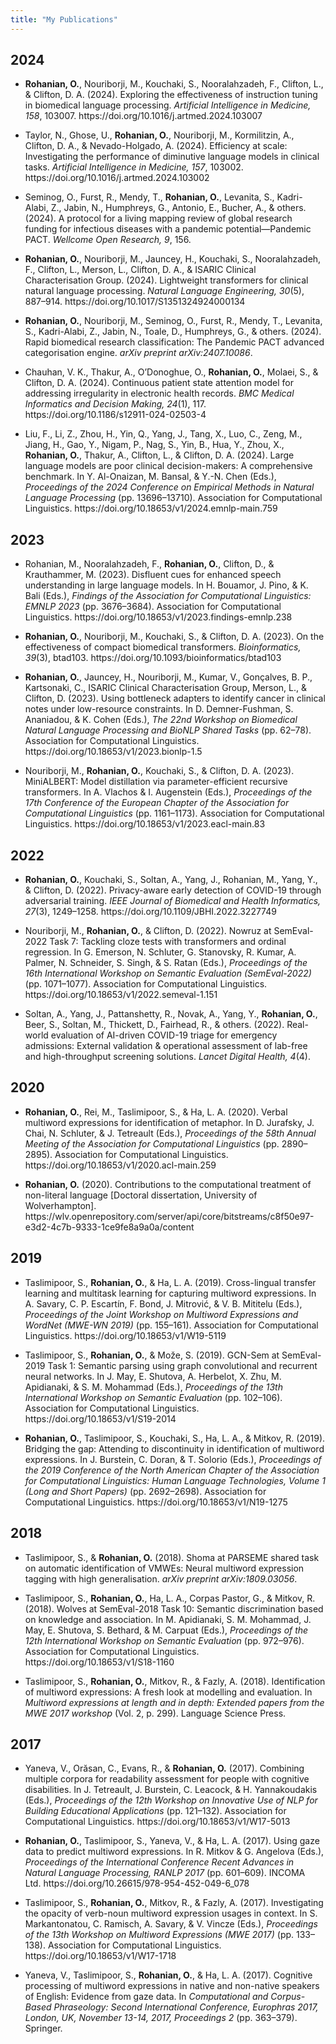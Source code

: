 ```yaml
---
title: "My Publications"
---
```


## 2024

- **Rohanian, O.**, Nouriborji, M., Kouchaki, S., Nooralahzadeh, F., Clifton, L., & Clifton, D. A. (2024). Exploring the effectiveness of instruction tuning in biomedical language processing. *Artificial Intelligence in Medicine, 158*, 103007. https://doi.org/10.1016/j.artmed.2024.103007

- Taylor, N., Ghose, U., **Rohanian, O.**, Nouriborji, M., Kormilitzin, A., Clifton, D. A., & Nevado-Holgado, A. (2024). Efficiency at scale: Investigating the performance of diminutive language models in clinical tasks. *Artificial Intelligence in Medicine, 157*, 103002. https://doi.org/10.1016/j.artmed.2024.103002

- Seminog, O., Furst, R., Mendy, T., **Rohanian, O.**, Levanita, S., Kadri-Alabi, Z., Jabin, N., Humphreys, G., Antonio, E., Bucher, A., & others. (2024). A protocol for a living mapping review of global research funding for infectious diseases with a pandemic potential—Pandemic PACT. *Wellcome Open Research, 9*, 156.

- **Rohanian, O.**, Nouriborji, M., Jauncey, H., Kouchaki, S., Nooralahzadeh, F., Clifton, L., Merson, L., Clifton, D. A., & ISARIC Clinical Characterisation Group. (2024). Lightweight transformers for clinical natural language processing. *Natural Language Engineering, 30*(5), 887–914. https://doi.org/10.1017/S1351324924000134

- **Rohanian, O.**, Nouriborji, M., Seminog, O., Furst, R., Mendy, T., Levanita, S., Kadri-Alabi, Z., Jabin, N., Toale, D., Humphreys, G., & others. (2024). Rapid biomedical research classification: The Pandemic PACT advanced categorisation engine. *arXiv preprint arXiv:2407.10086*.

- Chauhan, V. K., Thakur, A., O’Donoghue, O., **Rohanian, O.**, Molaei, S., & Clifton, D. A. (2024). Continuous patient state attention model for addressing irregularity in electronic health records. *BMC Medical Informatics and Decision Making, 24*(1), 117. https://doi.org/10.1186/s12911-024-02503-4

- Liu, F., Li, Z., Zhou, H., Yin, Q., Yang, J., Tang, X., Luo, C., Zeng, M., Jiang, H., Gao, Y., Nigam, P., Nag, S., Yin, B., Hua, Y., Zhou, X., **Rohanian, O.**, Thakur, A., Clifton, L., & Clifton, D. A. (2024). Large language models are poor clinical decision-makers: A comprehensive benchmark. In Y. Al-Onaizan, M. Bansal, & Y.-N. Chen (Eds.), *Proceedings of the 2024 Conference on Empirical Methods in Natural Language Processing* (pp. 13696–13710). Association for Computational Linguistics. https://doi.org/10.18653/v1/2024.emnlp-main.759

## 2023

- Rohanian, M., Nooralahzadeh, F., **Rohanian, O.**, Clifton, D., & Krauthammer, M. (2023). Disfluent cues for enhanced speech understanding in large language models. In H. Bouamor, J. Pino, & K. Bali (Eds.), *Findings of the Association for Computational Linguistics: EMNLP 2023* (pp. 3676–3684). Association for Computational Linguistics. https://doi.org/10.18653/v1/2023.findings-emnlp.238

- **Rohanian, O.**, Nouriborji, M., Kouchaki, S., & Clifton, D. A. (2023). On the effectiveness of compact biomedical transformers. *Bioinformatics, 39*(3), btad103. https://doi.org/10.1093/bioinformatics/btad103

- **Rohanian, O.**, Jauncey, H., Nouriborji, M., Kumar, V., Gonçalves, B. P., Kartsonaki, C., ISARIC Clinical Characterisation Group, Merson, L., & Clifton, D. (2023). Using bottleneck adapters to identify cancer in clinical notes under low-resource constraints. In D. Demner-Fushman, S. Ananiadou, & K. Cohen (Eds.), *The 22nd Workshop on Biomedical Natural Language Processing and BioNLP Shared Tasks* (pp. 62–78). Association for Computational Linguistics. https://doi.org/10.18653/v1/2023.bionlp-1.5

- Nouriborji, M., **Rohanian, O.**, Kouchaki, S., & Clifton, D. A. (2023). MiniALBERT: Model distillation via parameter-efficient recursive transformers. In A. Vlachos & I. Augenstein (Eds.), *Proceedings of the 17th Conference of the European Chapter of the Association for Computational Linguistics* (pp. 1161–1173). Association for Computational Linguistics. https://doi.org/10.18653/v1/2023.eacl-main.83

## 2022

- **Rohanian, O.**, Kouchaki, S., Soltan, A., Yang, J., Rohanian, M., Yang, Y., & Clifton, D. (2022). Privacy-aware early detection of COVID-19 through adversarial training. *IEEE Journal of Biomedical and Health Informatics, 27*(3), 1249–1258. https://doi.org/10.1109/JBHI.2022.3227749

- Nouriborji, M., **Rohanian, O.**, & Clifton, D. (2022). Nowruz at SemEval-2022 Task 7: Tackling cloze tests with transformers and ordinal regression. In G. Emerson, N. Schluter, G. Stanovsky, R. Kumar, A. Palmer, N. Schneider, S. Singh, & S. Ratan (Eds.), *Proceedings of the 16th International Workshop on Semantic Evaluation (SemEval-2022)* (pp. 1071–1077). Association for Computational Linguistics. https://doi.org/10.18653/v1/2022.semeval-1.151

- Soltan, A., Yang, J., Pattanshetty, R., Novak, A., Yang, Y., **Rohanian, O.**, Beer, S., Soltan, M., Thickett, D., Fairhead, R., & others. (2022). Real-world evaluation of AI-driven COVID-19 triage for emergency admissions: External validation & operational assessment of lab-free and high-throughput screening solutions. *Lancet Digital Health, 4*(4).

## 2020

- **Rohanian, O.**, Rei, M., Taslimipoor, S., & Ha, L. A. (2020). Verbal multiword expressions for identification of metaphor. In D. Jurafsky, J. Chai, N. Schluter, & J. Tetreault (Eds.), *Proceedings of the 58th Annual Meeting of the Association for Computational Linguistics* (pp. 2890–2895). Association for Computational Linguistics. https://doi.org/10.18653/v1/2020.acl-main.259

- **Rohanian, O.** (2020). Contributions to the computational treatment of non-literal language [Doctoral dissertation, University of Wolverhampton]. https://wlv.openrepository.com/server/api/core/bitstreams/c8f50e97-e3d2-4c7b-9333-1ce9fe8a9a0a/content

## 2019

- Taslimipoor, S., **Rohanian, O.**, & Ha, L. A. (2019). Cross-lingual transfer learning and multitask learning for capturing multiword expressions. In A. Savary, C. P. Escartín, F. Bond, J. Mitrović, & V. B. Mititelu (Eds.), *Proceedings of the Joint Workshop on Multiword Expressions and WordNet (MWE-WN 2019)* (pp. 155–161). Association for Computational Linguistics. https://doi.org/10.18653/v1/W19-5119

- Taslimipoor, S., **Rohanian, O.**, & Može, S. (2019). GCN-Sem at SemEval-2019 Task 1: Semantic parsing using graph convolutional and recurrent neural networks. In J. May, E. Shutova, A. Herbelot, X. Zhu, M. Apidianaki, & S. M. Mohammad (Eds.), *Proceedings of the 13th International Workshop on Semantic Evaluation* (pp. 102–106). Association for Computational Linguistics. https://doi.org/10.18653/v1/S19-2014

- **Rohanian, O.**, Taslimipoor, S., Kouchaki, S., Ha, L. A., & Mitkov, R. (2019). Bridging the gap: Attending to discontinuity in identification of multiword expressions. In J. Burstein, C. Doran, & T. Solorio (Eds.), *Proceedings of the 2019 Conference of the North American Chapter of the Association for Computational Linguistics: Human Language Technologies, Volume 1 (Long and Short Papers)* (pp. 2692–2698). Association for Computational Linguistics. https://doi.org/10.18653/v1/N19-1275

## 2018

- Taslimipoor, S., & **Rohanian, O.** (2018). Shoma at PARSEME shared task on automatic identification of VMWEs: Neural multiword expression tagging with high generalisation. *arXiv preprint arXiv:1809.03056*.

- Taslimipoor, S., **Rohanian, O.**, Ha, L. A., Corpas Pastor, G., & Mitkov, R. (2018). Wolves at SemEval-2018 Task 10: Semantic discrimination based on knowledge and association. In M. Apidianaki, S. M. Mohammad, J. May, E. Shutova, S. Bethard, & M. Carpuat (Eds.), *Proceedings of the 12th International Workshop on Semantic Evaluation* (pp. 972–976). Association for Computational Linguistics. https://doi.org/10.18653/v1/S18-1160

- Taslimipoor, S., **Rohanian, O.**, Mitkov, R., & Fazly, A. (2018). Identification of multiword expressions: A fresh look at modelling and evaluation. In *Multiword expressions at length and in depth: Extended papers from the MWE 2017 workshop* (Vol. 2, p. 299). Language Science Press.

## 2017

- Yaneva, V., Orăsan, C., Evans, R., & **Rohanian, O.** (2017). Combining multiple corpora for readability assessment for people with cognitive disabilities. In J. Tetreault, J. Burstein, C. Leacock, & H. Yannakoudakis (Eds.), *Proceedings of the 12th Workshop on Innovative Use of NLP for Building Educational Applications* (pp. 121–132). Association for Computational Linguistics. https://doi.org/10.18653/v1/W17-5013

- **Rohanian, O.**, Taslimipoor, S., Yaneva, V., & Ha, L. A. (2017). Using gaze data to predict multiword expressions. In R. Mitkov & G. Angelova (Eds.), *Proceedings of the International Conference Recent Advances in Natural Language Processing, RANLP 2017* (pp. 601–609). INCOMA Ltd. https://doi.org/10.26615/978-954-452-049-6_078

- Taslimipoor, S., **Rohanian, O.**, Mitkov, R., & Fazly, A. (2017). Investigating the opacity of verb-noun multiword expression usages in context. In S. Markantonatou, C. Ramisch, A. Savary, & V. Vincze (Eds.), *Proceedings of the 13th Workshop on Multiword Expressions (MWE 2017)* (pp. 133–138). Association for Computational Linguistics. https://doi.org/10.18653/v1/W17-1718

- Yaneva, V., Taslimipoor, S., **Rohanian, O.**, & Ha, L. A. (2017). Cognitive processing of multiword expressions in native and non-native speakers of English: Evidence from gaze data. In *Computational and Corpus-Based Phraseology: Second International Conference, Europhras 2017, London, UK, November 13-14, 2017, Proceedings 2* (pp. 363–379). Springer.
